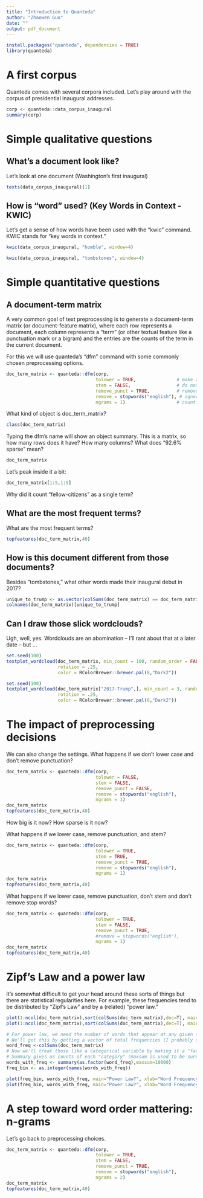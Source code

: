 ```yaml
---
title: "Introduction to Quanteda"
author: "Zhaowen Guo"
date: ""
output: pdf_document
---
```


```r
install.packages("quanteda", dependencies = TRUE)
library(quanteda)
```

# A first corpus #

Quanteda comes with several corpora included. Let's play around with the corpus of presidential inaugural addresses.

```r
corp <- quanteda::data_corpus_inaugural
summary(corp)
```

# Simple qualitative questions #

## What's a document look like? ##

Let's look at one document (Washington's first inaugural)

```r
texts(data_corpus_inaugural)[1]
```

## How is "word" used? (Key Words in Context - KWIC) ##

Let's get a sense of how words have been used with the "kwic" command. KWIC stands for "key words in context."

```r
kwic(data_corpus_inaugural, "humble", window=4)

kwic(data_corpus_inaugural, "tombstones", window=4)
```

# Simple quantitative questions #

## A document-term matrix ##

A very common goal of text preprocessing is to generate a document-term matrix (or document-feature matrix), where each row represents a document, each column represents a "term" (or other textual feature like a punctuation mark or a bigram) and the entries are the counts of the term in the current document.

For this we will use quanteda's "dfm" command with some commonly chosen preprocessing options.

```r
doc_term_matrix <- quanteda::dfm(corp,
                                 tolower = TRUE,               # make all letters lower case
                                 stem = FALSE,                 # do not stem
                                 remove_punct = TRUE,          # remove punctuation
                                 remove = stopwords("english"), # ignore common words on a "stop" list
                                 ngrams = 1)                   # count unigrams
```


What kind of object is doc_term_matrix? 

```r
class(doc_term_matrix)
```

Typing the dfm's name will show an object summary. This is a matrix, so how many rows does it have? How many columns? What does "92.6% sparse" mean?

```r
doc_term_matrix
```

Let's peak inside it a bit:
```r
doc_term_matrix[1:5,1:5]
```

Why did it count "fellow-citizens" as a single term?

## What are the most frequent terms? ##

What are the most frequent terms?
```r
topfeatures(doc_term_matrix,40)
```

## How is this document different from those documents? ##

Besides "tombstones," what other words made their inaugural debut in 2017?

```r
unique_to_trump <- as.vector(colSums(doc_term_matrix) == doc_term_matrix["2017-Trump",])
colnames(doc_term_matrix)[unique_to_trump]
```

## Can I draw those slick wordclouds? ##

Ugh, well, yes. Wordclouds are an abomination -- I'll rant about that at a later date -- but ...

```r
set.seed(100)
textplot_wordcloud(doc_term_matrix, min_count = 100, random_order = FALSE,
                   rotation = .25, 
                   color = RColorBrewer::brewer.pal(8,"Dark2"))

set.seed(100)
textplot_wordcloud(doc_term_matrix["2017-Trump",], min_count = 3, random_order = FALSE,
                   rotation = .25, 
                   color = RColorBrewer::brewer.pal(8,"Dark2"))
```

# The impact of preprocessing decisions #

We can also change the settings. What happens if we don't lower case and don't remove punctuation?

```r
doc_term_matrix <- quanteda::dfm(corp,
                                 tolower = FALSE,
                                 stem = FALSE,
                                 remove_punct = FALSE,
                                 remove = stopwords("english"),
                                 ngrams = 1)
doc_term_matrix
topfeatures(doc_term_matrix,40)
```

How big is it now? How sparse is it now?


What happens if we lower case, remove punctuation, and stem?

```r
doc_term_matrix <- quanteda::dfm(corp,
                                 tolower = TRUE,
                                 stem = TRUE,
                                 remove_punct = TRUE,
                                 remove = stopwords("english"),
                                 ngrams = 1)
doc_term_matrix
topfeatures(doc_term_matrix,40)
```


What happens if we lower case, remove punctuation, don't stem and don't remove stop words?

```r
doc_term_matrix <- quanteda::dfm(corp,
                                 tolower = TRUE,
                                 stem = FALSE,
                                 remove_punct = TRUE,
                                 #remove = stopwords("english"),
                                 ngrams = 1)
doc_term_matrix
topfeatures(doc_term_matrix,40)
```

# Zipf's Law and a power law #

It's somewhat difficult to get your head around these sorts of things but there are statistical regularities here. For example, these frequencies tend to be distributed by "Zipf's Law" and by a (related) "power law."
```r
plot(1:ncol(doc_term_matrix),sort(colSums(doc_term_matrix),dec=T), main = "Zipf's Law?", ylab="Frequency", xlab = "Frequency Rank")
plot(1:ncol(doc_term_matrix),sort(colSums(doc_term_matrix),dec=T), main = "Zipf's Law?", ylab="Frequency", xlab = "Frequency Rank", log="xy")

# For power law, we need the number of words that appear at any given frequency
# We'll get this by getting a vector of total frequencies (I probably should have done this before since I've used it multiple times
word_freq <-colSums(doc_term_matrix)
# Now we'll treat those like a categorical variable by making it a "factor". The categories are "1", "2", ..."17" ...etc.
# Summary gives us counts of each "category" (maxsum is used to be sure it doesn't stop at 100 and lump everything else as "Other"
words_with_freq <- summary(as.factor(word_freq),maxsum=10000)
freq_bin <- as.integer(names(words_with_freq))

plot(freq_bin, words_with_freq, main="Power Law?", xlab="Word Frequency", ylab="Number of Words")
plot(freq_bin, words_with_freq, main="Power Law?", xlab="Word Frequency", ylab="Number of Words", log="xy")

```


# A step toward word order mattering: n-grams #

Let's go back to preprocessing choices. 
```r
doc_term_matrix <- quanteda::dfm(corp,
                                 tolower = TRUE,
                                 stem = FALSE,
                                 remove_punct = TRUE,
                                 remove = stopwords("english"),
                                 ngrams = 2)
doc_term_matrix
topfeatures(doc_term_matrix,40)
```



